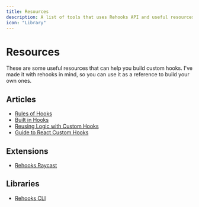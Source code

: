 ```yaml
---
title: Resources
description: A list of tools that uses Rehooks API and useful resources for building custom hooks.
icon: "Library"
---
```


# Resources

These are some useful resources that can help you build custom hooks. I've made it with rehooks in mind, so you can use it as a reference to build your own ones.

## Articles

- [Rules of Hooks](https://react.dev/reference/rules/rules-of-hooks)
- [Built in Hooks](https://react.dev/reference/react/hooks)
- [Reusing Logic with Custom Hooks](https://react.dev/learn/reusing-logic-with-custom-hooks)
- [Guide to React Custom Hooks](https://dev.to/rasaf_ibrahim/a-guide-to-react-custom-hooks-2b4h)

## Extensions

- [Rehooks Raycast](https://www.raycast.com/Pyr33x/rehooks)

## Libraries

- [Rehooks CLI](https://github.com/pyr33x/rehooks)
